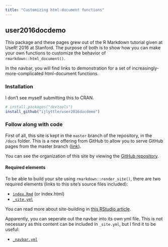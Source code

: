 ```yaml
---
title: "Customizing html-document functions"
---
```


## user2016docdemo

This package and these pages grew out of the R Markdown tutorial given at UseR! 2016 at Stanford. The purpose of both is to show how you can make your own functions to customize the behavior of `rmarkdown::html_document()`.

In the navbar, you will find links to demonstration for a set of increasingly-more-complicated html-document functions.

### Installation

I don't see myself submitting this to CRAN.

```r
# install.packages("devtools")
install_github("ijlyttle/user2016docdemo")
```

### Follow along with code

First of all, this site is kept in the `master` branch of the repository, in the `/docs` folder. This is a new offering from GitHub to allow you to serve GitHub pages from the master branch ([link](https://help.github.com/articles/user-organization-and-project-pages/)).

You can see the organization of this site by viewing the [GitHub repository](https://github.com/ijlyttle/user2016docdemo/tree/master/docs).

#### Required elements

To be able to build your site using `rmarkdown::render_site()`, there are two required elements (links to this site's source files included):

- [`index.Rmd`](https://raw.githubusercontent.com/ijlyttle/user2016docdemo/master/docs/index.Rmd) (or index.html)
- [`_site.yml`](https://github.com/ijlyttle/user2016docdemo/blob/master/docs/_site.yml)

You can read more about site-building in [this RStudio article](http://rmarkdown.rstudio.com/rmarkdown_websites.html).

Apparently, you can seperate out the navbar into its own yml file. This is not necessary as this content can be included in `_site.yml`, but I find it to be useful:

- [`_navbar.yml`](https://github.com/ijlyttle/user2016docdemo/blob/master/docs/_navbar.yml)


